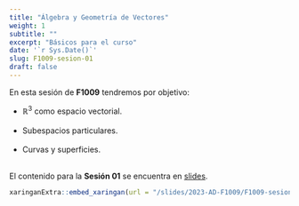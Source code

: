 ```yaml
---
title: "Álgebra y Geometría de Vectores"
weight: 1
subtitle: ""
excerpt: "Básicos para el curso"
date: '`r Sys.Date()`'
slug: F1009-sesion-01
draft: false
---
```


En esta sesión de __F1009__ tendremos por objetivo:

* $\mathbb{R}^3$ como espacio vectorial. <br/><br/>
* Subespacios particulares. <br/><br/>
* Curvas y superficies. <br/><br/>

El contenido para la **Sesión 01** se encuentra en [slides](/slides/2023-AD-F1009/F1009-sesion-01).

```r
xaringanExtra::embed_xaringan(url = "/slides/2023-AD-F1009/F1009-sesion-01", ratio = "4:3")
```